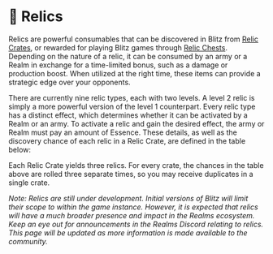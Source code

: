 
# 🏺 Relics

Relics are powerful consumables that can be discovered in Blitz from
[Relic Crates](/blitz/worldmap-movement/worldmap#relic-crates), or rewarded for playing Blitz games through [Relic
Chests](/overview/chests/contents#relic-chests). Depending on the nature of a relic, it can be consumed by an army or a 
Realm in exchange for a time-limited bonus, such as a damage or production boost. When utilized at the right time, these 
items can provide a strategic edge over your opponents.

There are currently nine relic types, each with two levels. A level 2 relic is simply a more powerful version of the
level 1 counterpart. Every relic type has a distinct effect, which determines whether it can be activated by a Realm or
an army. To activate a relic and gain the desired effect, the army or Realm must pay an amount of Essence. These
details, as well as the discovery chance of each relic in a Relic Crate, are defined in the table below:

<RelicTable />

Each Relic Crate yields three relics. For every crate, the chances in the table above are rolled three separate times,
so you may receive duplicates in a single crate.

_Note: Relics are still under development. Initial versions of Blitz will limit their scope to within the game instance.
However, it is expected that relics will have a much broader presence and impact in the Realms ecosystem. Keep an eye
out for announcements in the Realms Discord relating to relics. This page will be updated as more information is made
available to the community._
